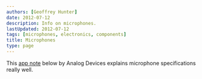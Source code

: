 ```yaml
---
authors: [Geoffrey Hunter]
date: 2012-07-12
description: Info on microphones.
lastUpdated: 2012-07-12
tags: [microphones, electronics, components]
title: Microphones
type: page
---
```


<WarningIsNotes />

This [app note](./_assets/AN-1112-Analog-Devices-App-Note-Microphone-Specifications-Explained.pdf) below by Analog Devices explains microphone specifications really well.
